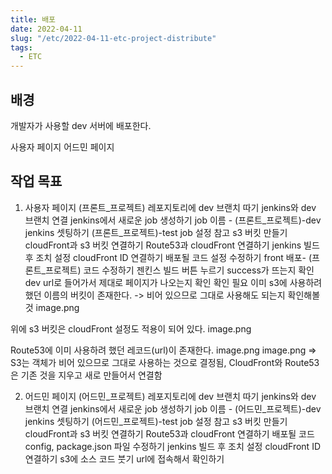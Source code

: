 ```yaml
---
title: 배포
date: 2022-04-11
slug: "/etc/2022-04-11-etc-project-distribute"
tags:
  - ETC
---
```


## 배경
개발자가 사용할 dev 서버에 배포한다.

사용자 페이지 
어드민 페이지 

## 작업 목표
1. 사용자 페이지
(프론트_프로젝트) 레포지토리에 dev 브랜치 따기
jenkins와 dev 브랜치 연결
jenkins에서 새로운 job 생성하기
job 이름 - (프론트_프로젝트)-dev
jenkins 셋팅하기
   (프론트_프로젝트)-test job 설정 참고
s3 버킷 만들기
cloudFront과 s3 버킷 연결하기
Route53과 cloudFront 연결하기
jenkins 빌드 후 조치 설정
cloudFront ID 연결하기
배포될 코드 설정 수정하기 
front 배포- (프론트_프로젝트) 코드 수정하기
젠킨스 빌드 버튼 누르기
success가 뜨는지 확인
dev url로 들어가서 제대로 페이지가 나오는지 확인
확인 필요
이미 s3에 사용하려 했던 이름의 버킷이 존재한다. 
-> 비어 있으므로 그대로 사용해도 되는지 확인해볼 것
image.png

위에 s3 버킷은 cloudFront 설정도 적용이 되어 있다.
image.png

Route53에 이미 사용하려 했던 레코드(url)이 존재한다.
image.png
image.png
=> S3는 객체가 비어 있으므로 그대로 사용하는 것으로 결정됨, CloudFront와 Route53은 기존 것을 지우고 새로 만들어서 연결함


2. 어드민 페이지
   (어드민_프로젝트) 레포지토리에 dev 브랜치 따기
jenkins와 dev 브랜치 연결
jenkins에서 새로운 job 생성하기
job 이름 - (어드민_프로젝트)-dev
jenkins 셋팅하기
   (어드민_프로젝트)-test job 설정 참고
s3 버킷 만들기
cloudFront과 s3 버킷 연결하기
Route53과 cloudFront 연결하기
배포될 코드 config, package.json 파일 수정하기
jenkins 빌드 후 조치 설정
cloudFront ID 연결하기
s3에 소스 코드 붓기
url에 접속해서 확인하기

